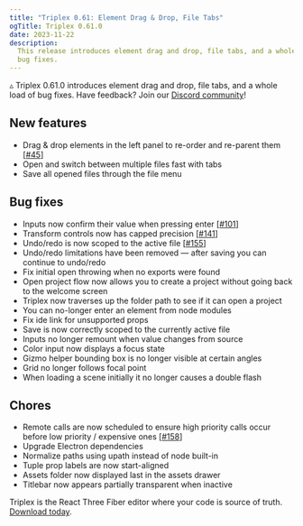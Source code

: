 ```yaml
---
title: "Triplex 0.61: Element Drag & Drop, File Tabs"
ogTitle: Triplex 0.61.0
date: 2023-11-22
description:
  This release introduces element drag and drop, file tabs, and a whole load of
  bug fixes.
---
```


▵ Triplex 0.61.0 introduces element drag and drop, file tabs, and a whole load
of bug fixes. Have feedback? Join our
[Discord community](https://discord.gg/nBzRBUEs4b)!

## New features

- Drag & drop elements in the left panel to re-order and re-parent them
  [[#45](https://github.com/try-triplex/triplex/issues/45)]
- Open and switch between multiple files fast with tabs
- Save all opened files through the file menu

## Bug fixes

- Inputs now confirm their value when pressing enter
  [[#101](https://github.com/try-triplex/triplex/issues/101)]
- Transform controls now has capped precision
  [[#141](https://github.com/try-triplex/triplex/issues/141)]
- Undo/redo is now scoped to the active file
  [[#155](https://github.com/try-triplex/triplex/issues/155)]
- Undo/redo limitations have been removed — after saving you can continue to
  undo/redo
- Fix initial open throwing when no exports were found
- Open project flow now allows you to create a project without going back to the
  welcome screen
- Triplex now traverses up the folder path to see if it can open a project
- You can no-longer enter an element from node modules
- Fix ide link for unsupported props
- Save is now correctly scoped to the currently active file
- Inputs no longer remount when value changes from source
- Color input now displays a focus state
- Gizmo helper bounding box is no longer visible at certain angles
- Grid no longer follows focal point
- When loading a scene initially it no longer causes a double flash

## Chores

- Remote calls are now scheduled to ensure high priority calls occur before low
  priority / expensive ones
  [[#158](https://github.com/try-triplex/triplex/issues/158)]
- Upgrade Electron dependencies
- Normalize paths using upath instead of node built-in
- Tuple prop labels are now start-aligned
- Assets folder now displayed last in the assets drawer
- Titlebar now appears partially transparent when inactive

Triplex is the React Three Fiber editor where your code is source of truth.
[Download today](/download).
